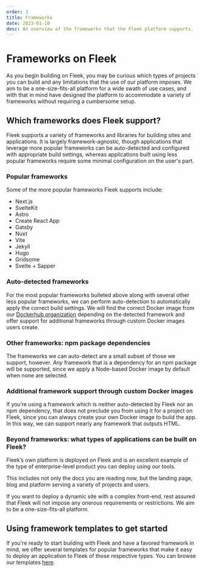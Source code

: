 ```yaml
---
order: 3
title: Frameworks
date: 2023-01-10
desc: An overview of the frameworks that the Fleek platform supports.
---
```


# Frameworks on Fleek

As you begin building on Fleek, you may be curious which types of projects you can build and any limitations that the use of our platform imposes. We aim to be a one-size-fits-all platform for a wide swath of use cases, and with that in mind have designed the platform to accommodate a variety of frameworks without requiring a cumbersome setup.

<div className="my-12 bg-gray-dark-6 p-[1px]" />

## Which frameworks does Fleek support?

Fleek supports a variety of frameworks and libraries for building sites and applications. It is largely framework-agnostic, though applications that leverage more popular frameworks can be auto-detected and configured with appropriate build settings, whereas applications built using less popular frameworks require some minimal configuration on the user's part.

### Popular frameworks

Some of the more popular frameworks Fleek supports include:

- Next.js
- SvelteKit
- Astro
- Create React App
- Gatsby
- Nuxt
- Vite
- Jekyll
- Hugo
- Gridsome
- Svelte + Sapper

### Auto-detected frameworks

For the most popular frameworks bulleted above along with several other less popular frameworks, we can perform auto-detection to automatically apply the correct build settings. We will find the correct Docker image from our [Dockerhub organization](https://hub.docker.com/u/fleek) depending on the detected framework and offer support for additional frameworks through custom Docker images users create.

### Other frameworks: npm package dependencies

The frameworks we can auto-detect are a small subset of those we support, however. _Any_ framework that is a dependency for an npm package will be supported, since we apply a Node-based Docker image by default when none are selected.

### Additional framework support through custom Docker images

If you’re using a framework which is neither auto-detected by Fleek nor an npm dependency, that does not preclude you from using it for a project on Fleek, since you can always create your own Docker image to build the app. In this way, we can support nearly any framework that outputs HTML.

### Beyond frameworks: what types of applications can be built on Fleek?

Fleek’s own platform is deployed on Fleek and is an excellent example of the type of enterprise-level product you can deploy using our tools.

This includes not only the docs you are reading now, but the landing page, blog and platform serving a variety of projects and users.

If you want to deploy a dynamic site with a complex front-end, rest assured that Fleek will not impose any onerous requirements or restrictions. We aim to be a one-size-fits-all platform.

## Using framework templates to get started

If you're ready to start building with Fleek and have a favored framework in mind, we offer several templates for popular frameworks that make it easy to deploy an application to Fleek of those respective types. You can browse our templates [here](/templates).
